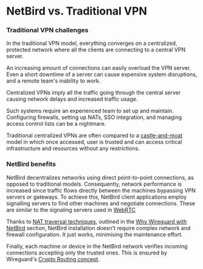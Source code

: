 
<HeroPattern />

# NetBird vs. Traditional VPN

### Traditional VPN challenges
In the traditional VPN model, everything converges on a centralized, protected network where all the clients are connecting to a central VPN server.

An increasing amount of connections can easily overload the VPN server.
Even a short downtime of a server can cause expensive system disruptions, and a remote team's inability to work.

Centralized VPNs imply all the traffic going through the central server causing network delays and increased traffic usage.

Such systems require an experienced team to set up and maintain.
Configuring firewalls, setting up NATs, SSO integration, and managing access control lists can be a nightmare.

Traditional centralized VPNs are often compared to a [castle-and-moat](https://en.wikipedia.org/wiki/Moat) model
in which once accessed, user is trusted and can access critical infrastructure and resources without any restrictions.

### NetBird benefits

NetBird decentralizes networks using direct point-to-point connections, as opposed to traditional models.
Consequently, network performance is increased since traffic flows directly between the machines bypassing VPN servers or gateways.
To achieve this, NetBird client applications employ signalling servers to find other machines and negotiate connections.
These are similar to the signaling servers used in [WebRTC](https://developer.mozilla.org/en-US/docs/Web/API/WebRTC_API/Signaling_and_video_calling#the_signaling_server)

Thanks to [NAT traversal techniques](https://en.wikipedia.org/wiki/NAT_traversal),
outlined in the [Why Wireguard with NetBird](/docs/documentation/wireguard-plus-netbird.md) section,
NetBird installation doesn't require complex network and firewall configuration.
It just works, minimising the maintenance effort.

Finally, each machine or device in the NetBird network verifies incoming connections accepting only the trusted ones.
This is ensured by Wireguard's [Crypto Routing concept](https://www.wireguard.com/#cryptokey-routing).